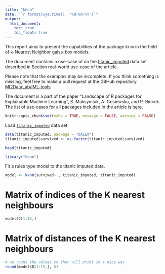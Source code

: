 ```yaml
---
title: "kknn"
date: "`r format(Sys.time(), '%d-%m-%Y')`"
output:
  html_document:
    toc: true
    toc_float: true
---
```

  
This report aims to present the capabilities of the package `kknn` in the field of k-Nearest Neighbor galss-box models.

The document contains a use-case of on the [titanic_imputed](https://modeloriented.github.io/DALEX/reference/titanic.html) data set described in Section real-world use-case of the article.

Please note that the examples may be incomplete. If you think something is missing, feel free to make a pull request at the GitHub repository [MI2DataLab/IML-tools](https://github.com/MI2DataLab/IML-tools)

The document is a part of the paper "Landscape of R packages for Explainable Machine Learning", S. Maksymiuk, A. Gosiewska, and P. Biecek. 
The list of use-cases for all packages included in the article is [here](https://mi2datalab.github.io/IML-tools/).  

```r
knitr::opts_chunk$set(echo = TRUE, message = FALSE, warning = FALSE)
```



Load [`titanic_imputed`](https://modeloriented.github.io/DALEX/reference/titanic.html) data set.

```r
data(titanic_imputed, package = "DALEX")
titanic_imputed$survived <- as.factor(titanic_imputed$survived)

head(titanic_imputed)
```

```r
library("kknn")
```


Fit a rules type model to the titanic imputed data.

```r
model <- kknn(survived~., titanic_imputed, titanic_imputed)
```


# Matrix of indices of the K nearest neighbours 


```r
model$C[1:15,]
```

# Matrix of distances of the K nearest neighbours 

```r
# we round the values so they will print in a nice way
round(model$D[1:15,], 6)
```